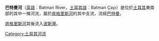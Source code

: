 {{unreferenced|time=2016-04-08T02:44:40+00:00}}
'''巴特曼河'''（[[英語|英語]]︰Batman River，[[土耳其語|土耳其語]]︰Batman Çayı）是位於[[土耳其|土耳其]]東南部的其中一條河流，屬於[[底格里斯河|底格里斯河]]的其中支流，流經[[巴特曼|巴特曼]]。

[[底格里斯河|底格里斯河]]其後流入[[波斯灣|波斯灣]]。

{{coord|37|47|N|41|01|E|display=title|region:TR_type:river_source:GNS-enwiki}}

[[Category:土耳其河流|Category:土耳其河流]]


{{geo-stub}}